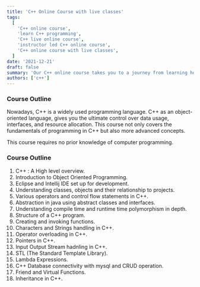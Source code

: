 ```yaml
---
title: 'C++ Online Course with live classes'
tags:
  [
    'C++ online course',
    'learn C++ programming',
    'C++ live online course',
    'instructor led C++ online course',
    'C++ online course with live classes',
  ]
date: '2021-12-21'
draft: false
summary: 'Our C++ online course takes you to a journey from learning how to build basic level C++ applications to advance level C++ applications.'
authors: ['c++']
---
```


### Course Outline

Nowadays, C++ is a widely used programming language. C++ as an object-oriented language,
gives you the ultimate control over data usage, interfaces, and resource allocation.
This course not only covers the fundamentals of programming in C++ but also more advanced concepts.

This course requires no prior knowledge of computer programming.

### Course Outline

1. C++ : A High level overview.
2. Introduction to Object Oriented Programming.
3. Eclipse and Intellij IDE set up for development.
4. Understanding classes, objects and their relationship to projects.
5. Various operators and control flow statements in C++.
6. Abstraction in java using abstract classes and interfaces.
7. Understanding compile time and runtime time polymorphism in depth.
8. Structure of a C++ program.
9. Creating and invoking functions.
10. Characters and Strings handling in C++.
11. Operator overloading in C++.
12. Pointers in C++.
13. Input Output Stream hadnling in C++.
14. STL (The Standard Template Library).
15. Lambda Expressions.
16. C++ Database connectivity with mysql and CRUD operation.
17. Friend and Virtual Functions.
18. Inheritance in C++.
